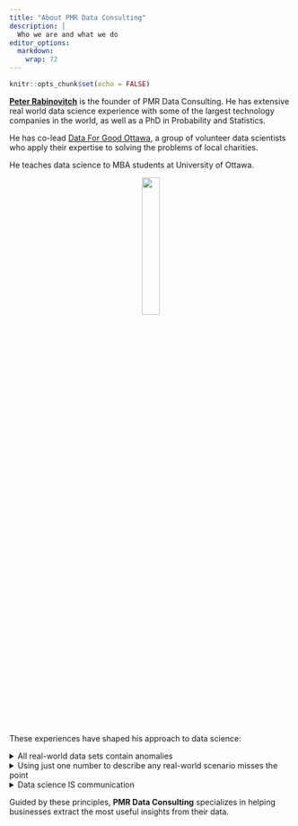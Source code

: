```yaml
---
title: "About PMR Data Consulting"
description: |
  Who we are and what we do
editor_options: 
  markdown: 
    wrap: 72
---
```


```r
knitr::opts_chunk$set(echo = FALSE)
```

[**Peter Rabinovitch**](https://www.linkedin.com/in/peter-rabinovitch/)
is the founder of PMR Data Consulting. He has extensive real world data
science experience with some of the largest technology companies in the
world, as well as a PhD in Probability and Statistics.

He has co-lead [Data For Good Ottawa](https://ottawa.dataforgood.ca/), a
group of volunteer data scientists who apply their expertise to solving
the problems of local charities.

He teaches data science to MBA students at University of Ottawa.

<center>![](peter.png){width="25%"}</center>


These experiences have shaped his approach to data science:

<details>

<summary>All real-world data sets contain anomalies</summary>

They may be data entry errors, coding errors, or some facet of your
business that you do not yet understand.

-   The important question is what do they mean to my business?

    -   How can you modify the data entry procedure to eliminate the
        errors?

    -   What code need to be changed and how can you prevent similar
        errors from happening again

    -   What insights are they clues to?

-   Even the best data sets contain anomalies, and it is the job of the
    data scientist to ensure that they are caught, mitigated, and most
    importantly, that the impact of any such anomalies is understood by
    stakeholders before business decisions are made.

</details>

<details>

<summary>Using just one number to describe any real-world scenario
misses the point</summary>

Any non-trivial problem is too complicated to be captured bu just one
metric. One also need to know a likely range for the metric (eg. a
confidence interval), and how this metric interacts with other metrics.

-   For example would you prefer to make a decision on staring a project
    knowing just the average ROI, or would you prefer to know the range
    of likely ROIs the project would generate?

</details>

<details>

<summary>Data science IS communication</summary>

It is not enough to do statistics, machine learning, etc. The results
must be communicated to stakeholders in their language in such a way
that the implications of the data science work are clear, or the project
will have no business impact, as people will not base decisions on what
they don't understand.

</details>

Guided by these principles, **PMR Data Consulting** specializes in
helping businesses extract the most useful insights from their data.
